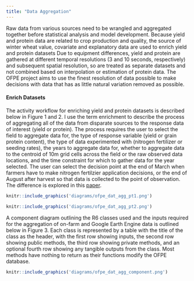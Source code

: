 ```yaml
---
title: "Data Aggregation"
---
```

Raw data from various sources need to be wrangled and aggregated together before statistical analysis and model development. Because yield and protein data are related to crop production and quality, the source of winter wheat value, covariate and explanatory data are used to enrich yield and protein datasets Due to equipment differences, yield and protein are gathered at different temporal resolutions (3 and 10 seconds, respectively) and subsequent spatial resolution, so are treated as separate datasets and not combined based on interpolation or estimation of protein data. The OFPE project aims to use the finest resolution of data possible to make decisions with data that has as little natural variation removed as possible.

#### Enrich Datasets
The activity workflow for enriching yield and protein datasets is described below in Figure 1 and 2. I use the term enrichment to describe the process of aggregating all of the data from disparate sources to the response data of interest (yield or protein). The process requires the user to select the field to aggregate data for, the type of response variable (yield or grain protein content), the type of data experimented with (nitrogen fertilizer or seeding rates), the years to aggregate data for, whether to aggregate data to the centroid of 10m grid cells across the field or the raw observed data locations, and the time constraint for which to gather data for the year selected. The user can select the decision point at the end of March when farmers have to make nitrogen fertilzier application decisions, or the end of August after harvest so that data is collected to the point of observation. The difference is explored in this [paper](ch.2 of paulhegs dissertation).

```r
knitr::include_graphics('diagrams/ofpe_dat_agg_pt1.png')
```

```r
knitr::include_graphics('diagrams/ofpe_dat_agg_pt2.png')
```

A component diagram outlining the R6 classes used and the inputs required for the aggregation of on-farm and Google Earth Engine data is outlined below in Figure 3. Each class is represented by a table with the title of the class as the header, with the first row showing inputs, the second row showing public methods, the third row showing private methods, and an optional fourth row showing any tangible outputs from the class. Most methods have nothing to return as their functions modify the OFPE database.

```r
knitr::include_graphics('diagrams/ofpe_dat_agg_component.png')
```















